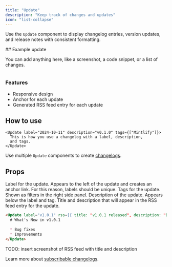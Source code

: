 ```yaml
---
title: "Update"
description: "Keep track of changes and updates"
icon: "list-collapse"
---
```


Use the `Update` component to display changelog entries, version updates, and release notes with consistent formatting.

<Update label="Example" description="v0.1.1">
  ## Example update

  You can add anything here, like a screenshot, a code snippet, or a list of changes.
  
  <Frame>
    <img
      className="block"
      src="https://mintlify-assets.b-cdn.net/hero-light.png"
      alt=""
    />
  </Frame>

  ### Features
  - Responsive design
  - Anchor for each update
  - Generated RSS feed entry for each update
</Update>

## How to use

```mdx Update example
<Update label="2024-10-11" description="v0.1.0" tags={["Mintlify"]}>
  This is how you use a changelog with a label, description,
  and tags.
</Update>
```

Use multiple `Update` components to create [changelogs](/guides/changelogs).

## Props

<ResponseField name="label" type="string" required>
  Label for the update. Appears to the left of the update and creates an anchor link. For this reason, labels should be unique.
</ResponseField>

<ResponseField name="tags" type="string[]">
  Tags for the update. Shown as filters in the right side panel.
</ResponseField>

<ResponseField name="description" type="string">
  Description of the update. Appears below the label and tag.
</ResponseField>

<ResponseField name="rss" type="object">
  Title and description that will appear in the RSS feed entry for the update.
  
  ```md
  <Update label="v1.0.1" rss={{ title: "v1.0.1 released", description: "Bug fixes and improvements" }}>
    # What's New in v1.0.1
    
    * Bug fixes
    * Improvements
  </Update>
  ```

<div style={{ border: '2px solid #ff00ff' }}>
  TODO: insert screenshot of RSS feed with title and description
</div>

  Learn more about [subscribable changelogs](/guides/changelogs#subscribable-changelogs).
</ResponseField>
